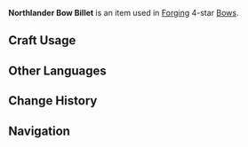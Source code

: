 {{Item Infobox
|id           = 101102
|image        = Item Northlander Bow Billet.png
|type         = Materials
|group        = Northlander Billets
|group2       = Forging Materials
|invCategory  = Materials
|rarity       = 4
|description  = Weapon forging material. Can be used to forge 4-star bows. Philosophers believe marble has the potential to be sculpted into a beautiful statue. Likewise, these billets have the potential to become something greater.
|source1      = Dropped by [[Weekly Bosses]]
|source2      = Purchased from [[Mingxing Jewelry]]
|source3      = [[Northlander Billet Trove]]
|source4      = Reward from Level 44 [[Sacred Sakura's Favor]]
|source5      = 
}}
'''Northlander Bow Billet''' is an item used in [[Forging]] 4-star [[Bows]].

==Craft Usage==
{{Craft Usage}}

==Other Languages==
{{Other Languages
|en      = Northlander Bow Billet
|zhs     = 北陆弓原胚
|zhs_rm  = Běilù Gōng Yuánpēi
|zht     = 北陸弓原胚
|zht_rm  = Běilù Gōng Yuánpēi
|zh_tl   = 
|ja      = 北陸弓の原型
|ja_rm   = Hokuriku Yumi no Genkei
|ja_tl   = 
|ko      = 북대륙의 활 원형
|ko_rm   = Bukdaeryuk-ui Hwal Wonhyeong
|ko_tl   = Northland's Bow Prototype
|es      = Prototipo de arco del Norte
|es_tl   = Northern Bow Prototype
|fr      = Base d'arc du nord
|fr_tl   = Northern Bow Base
|ru      = Заготовка лука северянина
|ru_tl   = 
|th      = Northlander Bow Billet
|vi      = Phôi Cung Bắc Lục
|vi_tl   = 
|de      = Unbearbeiteter Bogen des Nordens
|de_tl   = Unworked Bow of the North
|id      = Northlander Bow Billet
|pt      = Protótipo do Arco do Território do Norte
|pt_tl   = 
}}

==Change History==
{{Change History|1.0}}

==Navigation==
{{Material Navbox|type=Crafting Materials}}